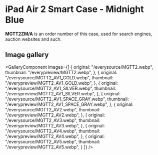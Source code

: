
# iPad Air 2 Smart Case - Midnight Blue

<Callout type='info' emoji='👉🏻'>**MGTT2ZM/A** is an order number of this case, used for search engines, auction websites and such.</Callout>

## Image gallery

<GalleryComponent
    images={[
      {
        original: "/everysource/MGTT2.webp",
        thumbnail: "/everypreview/MGTT2.webp",
      },
      {
        original: "/everysource/MGTT2_AV1_GOLD.webp",
        thumbnail: "/everypreview/MGTT2_AV1_GOLD.webp",
      },
      {
        original: "/everysource/MGTT2_AV1_SILVER.webp",
        thumbnail: "/everypreview/MGTT2_AV1_SILVER.webp",
      },
      {
        original: "/everysource/MGTT2_AV1_SPACE_GRAY.webp",
        thumbnail: "/everypreview/MGTT2_AV1_SPACE_GRAY.webp",
      },
      {
        original: "/everysource/MGTT2_AV2.webp",
        thumbnail: "/everypreview/MGTT2_AV2.webp",
      },
      {
        original: "/everysource/MGTT2_AV3.webp",
        thumbnail: "/everypreview/MGTT2_AV3.webp",
      },
      {
        original: "/everysource/MGTT2_AV4.webp",
        thumbnail: "/everypreview/MGTT2_AV4.webp",
      },
      {
        original: "/everysource/MGTT2_AV5.webp",
        thumbnail: "/everypreview/MGTT2_AV5.webp",
      }
    ]}
  />
